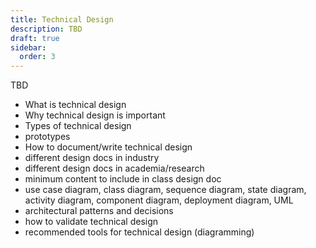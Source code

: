 ```yaml
---
title: Technical Design
description: TBD
draft: true
sidebar:
  order: 3
---
```


TBD

- What is technical design
- Why technical design is important
- Types of technical design
- prototypes
- How to document/write technical design
- different design docs in industry
- different design docs in academia/research
- minimum content to include in class design doc
- use case diagram, class diagram, sequence diagram, state diagram, activity diagram, component diagram, deployment diagram, UML
- architectural patterns and decisions
- how to validate technical design
- recommended tools for technical design (diagramming)